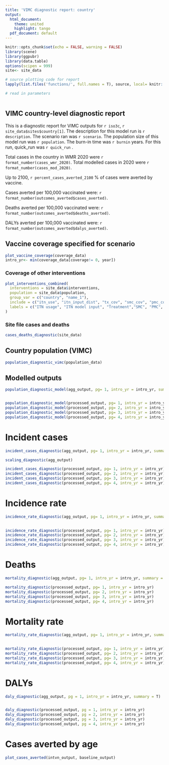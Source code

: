```yaml
---
title: 'VIMC diagnostic report: country'
output:
  html_document: 
    theme: united
    highlight: tango
  pdf_document: default
---
```


```r
knitr::opts_chunk$set(echo = FALSE, warning = FALSE)
library(scene)
library(ggpubr)
library(data.table)
options(scipen = 999)
site<- site_data

# source plotting code for report
lapply(list.files('functions/', full.names = T), source, local= knitr::knit_global())

# read in parameters



```

## VIMC country-level diagnostic report


This is a diagnostic report for VIMC outputs for `r iso3c`, `r site_data$sites$country[1]`. 
The description for this model run is `r description`. The scenario ran was `r scenario`. The population size of this model run was `r population`. The burn-in time was `r burnin` years. For this run, quick_run was `r quick_run` .

Total cases in the country in WMR 2020 were `r format_number(cases_wmr_2020)`.
Total modelled cases in 2020 were `r format_number(cases_mod_2020)`.

Up to 2100, `r percent_cases_averted_2100` % of cases were averted by vaccine.
 
Cases averted per 100,000 vaccinated were: `r format_number(outcomes_averted$cases_averted)`.

Deaths averted per 100,000 vaccinated were: `r format_number(outcomes_averted$deaths_averted)`.

DALYs averted per 100,000 vaccinated were: `r format_number(outcomes_averted$dalys_averted)`.



## Vaccine coverage specified for scenario
```r

plot_vaccine_coverage(coverage_data)
intro_yr<- min(coverage_data[coverage!= 0, year])

```

### Coverage of other interventions 
```r
plot_interventions_combined(
  interventions = site_data$interventions,
  population = site_data$population,
  group_var = c("country", "name_1"),
  include = c("itn_use", "itn_input_dist", "tx_cov", "smc_cov", "pmc_cov", "rtss_cov"),
  labels = c("ITN usage", "ITN model input", "Treatment","SMC", "PMC", "RTSS")
)


```


### Site file cases and deaths
```r

cases_deaths_diagnostic(site_data)


```


## Country population (VIMC)
```r

population_diagnostic_vimc(population_data)


```

## Modelled outputs

```r
population_diagnostic_model(agg_output, pg= 1, intro_yr = intro_yr, summary = T)


population_diagnostic_model(processed_output, pg= 1, intro_yr = intro_yr)
population_diagnostic_model(processed_output, pg= 2, intro_yr = intro_yr)
population_diagnostic_model(processed_output, pg= 3, intro_yr = intro_yr)
population_diagnostic_model(processed_output, pg= 4, intro_yr = intro_yr)


```

# Incident cases
```r
incident_cases_diagnostic(agg_output, pg= 1, intro_yr = intro_yr, summary = T)

scaling_diagnostic(agg_output)

incident_cases_diagnostic(processed_output, pg= 1, intro_yr = intro_yr)
incident_cases_diagnostic(processed_output, pg= 2, intro_yr = intro_yr)
incident_cases_diagnostic(processed_output, pg= 3, intro_yr = intro_yr)
incident_cases_diagnostic(processed_output, pg= 4, intro_yr = intro_yr)


```

#   Incidence rate 
```r
incidence_rate_diagnostic(agg_output, pg= 1, intro_yr = intro_yr, summary = T)

  
incidence_rate_diagnostic(processed_output, pg= 1, intro_yr = intro_yr)
incidence_rate_diagnostic(processed_output, pg= 2, intro_yr = intro_yr)
incidence_rate_diagnostic(processed_output, pg= 3, intro_yr = intro_yr)
incidence_rate_diagnostic(processed_output, pg= 4, intro_yr = intro_yr)

```

# Deaths

```r
mortality_diagnostic(agg_output, pg= 1, intro_yr = intro_yr, summary = T)

mortality_diagnostic(processed_output, pg= 1, intro_yr = intro_yr)
mortality_diagnostic(processed_output, pg= 2, intro_yr = intro_yr)
mortality_diagnostic(processed_output, pg= 3, intro_yr = intro_yr)
mortality_diagnostic(processed_output, pg= 4, intro_yr = intro_yr)

```

# Mortality rate 
```r
mortality_rate_diagnostic(agg_output, pg= 1, intro_yr = intro_yr, summary = T)

  
mortality_rate_diagnostic(processed_output, pg= 1, intro_yr = intro_yr)
mortality_rate_diagnostic(processed_output, pg= 2, intro_yr = intro_yr)
mortality_rate_diagnostic(processed_output, pg= 3, intro_yr = intro_yr)
mortality_rate_diagnostic(processed_output, pg= 4, intro_yr = intro_yr)

```

# DALYs
```r
daly_diagnostic(agg_output, pg = 1, intro_yr = intro_yr, summary = T)


daly_diagnostic(processed_output, pg = 1, intro_yr = intro_yr)
daly_diagnostic(processed_output, pg = 2, intro_yr = intro_yr)
daly_diagnostic(processed_output, pg = 3, intro_yr = intro_yr)
daly_diagnostic(processed_output, pg = 4, intro_yr = intro_yr)

```


# Cases averted by age

```r
plot_cases_averted(intvn_output, baseline_output)

```


